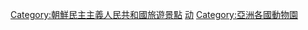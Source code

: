 
[[Category:朝鮮民主主義人民共和國旅遊景點|Category:朝鮮民主主義人民共和國旅遊景點]]
[[Category:朝鮮民主主義人民共和國各类建築物|动]]
[[Category:亞洲各國動物園|Category:亞洲各國動物園]]